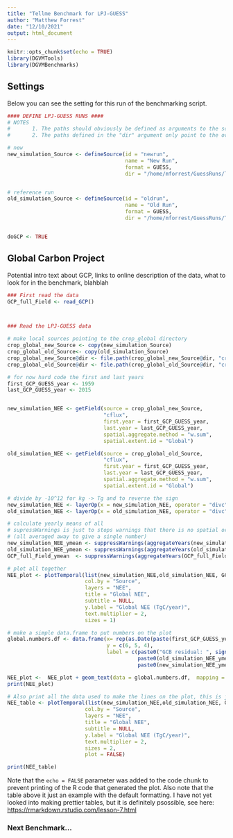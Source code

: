 ```yaml
---
title: "Tellme Benchmark for LPJ-GUESS"
author: "Matthew Forrest"
date: "12/10/2021"
output: html_document
---
```


```r
knitr::opts_chunk$set(echo = TRUE)
library(DGVMTools)
library(DGVMBenchmarks)
```

## Settings

Below you can see the setting for this run of the benchmarking script.

```r

#### DEFINE LPJ-GUESS RUNS ####
# NOTES
#       1. The paths should obviously be defined as arguments to the script, also perhaps a more useful "run identifier" string.
#       2. The paths defined in the "dir" argument only point to the overall benchmark directory.  To actually acess one of the benchamrk runs (ie crop_global) you should copy these Source objects and manually append the benchmark directory name to the "dir.  See the GCP code block for an example.

# new
new_simulation_Source <- defineSource(id = "newrun",
                                      name = "New Run",
                                      format = GUESS,
                                      dir = "/home/mforrest/GuessRuns/Tellus_dev/outputRelease4.1_r10118full/")


# reference run
old_simulation_Source <- defineSource(id = "oldrun",
                                      name = "Old Run",
                                      format = GUESS,
                                      dir = "/home/mforrest/GuessRuns/Tellus_dev/output9957full/")


doGCP <- TRUE

```

## Global Carbon Project

Potential intro text about GCP, links to online description of the data, what to look for in the benchmark, blahblah

```r

### First read the data
GCP_full_Field <- read_GCP()



### Read the LPJ-GUESS data

# make local sources pointing to the crop_global directory
crop_global_new_Source <- copy(new_simulation_Source)
crop_global_old_Source<- copy(old_simulation_Source)
crop_global_new_Source@dir <- file.path(crop_global_new_Source@dir, "crop_global")
crop_global_old_Source@dir <- file.path(crop_global_old_Source@dir, "crop_global")

# for now hard code the first and last years
first_GCP_GUESS_year <- 1959
last_GCP_GUESS_year <- 2015


new_simulation_NEE <- getField(source = crop_global_new_Source,
                               "cflux",
                               first.year = first_GCP_GUESS_year,
                               last.year = last_GCP_GUESS_year,
                               spatial.aggregate.method = "w.sum",
                               spatial.extent.id = "Global")

old_simulation_NEE <- getField(source = crop_global_old_Source,
                               "cflux",
                               first.year = first_GCP_GUESS_year,
                               last.year = last_GCP_GUESS_year,
                               spatial.aggregate.method = "w.sum",
                               spatial.extent.id = "Global")

# divide by -10^12 for kg -> Tg and to reverse the sign
new_simulation_NEE <- layerOp(x = new_simulation_NEE, operator = "divc", layers = layers(new_simulation_NEE), new.layer = layers(new_simulation_NEE), constant = -1E12)
old_simulation_NEE <- layerOp(x = old_simulation_NEE, operator = "divc", layers = layers(new_simulation_NEE), new.layer = layers(new_simulation_NEE), constant = -1E12)

# calculate yearly means of all
# supressWarnings is just to stops warnings that there is no spatial or temporal data in the resulting Field
# (all averaged away to give a single number)
new_simulation_NEE_ymean <- suppressWarnings(aggregateYears(new_simulation_NEE, "mean"))
old_simulation_NEE_ymean <- suppressWarnings(aggregateYears(old_simulation_NEE, "mean"))
GCP_full_Field_ymean  <- suppressWarnings(aggregateYears(GCP_full_Field, "mean"))

# plot all together
NEE_plot <- plotTemporal(list(new_simulation_NEE,old_simulation_NEE, GCP_full_Field), 
                         col.by = "Source", 
                         layers = "NEE", 
                         title = "Global NEE", 
                         subtitle = NULL, 
                         y.label = "Global NEE (TgC/year)",
                         text.multiplier = 2, 
                         sizes = 1)

# make a simple data.frame to put numbers on the plot
global.numbers.df <- data.frame(x= rep(as.Date(paste(first_GCP_GUESS_year), "%Y")), 
                                y = c(6, 5, 4), 
                                label = c(paste0("GCB residual: ", signif(GCP_full_Field_ymean@data[["NEE"]], 3)), 
                                          paste0(old_simulation_NEE_ymean@source@name, ": ", signif(old_simulation_NEE_ymean@data[["NEE"]], 3)),
                                          paste0(new_simulation_NEE_ymean@source@name, ": ", signif(new_simulation_NEE_ymean@data[["NEE"]], 3))))

NEE_plot <-  NEE_plot + geom_text(data = global.numbers.df,  mapping = aes(x = x, y = y, label = label), size = 6, hjust = 0, col = "black")
print(NEE_plot)

# Also print all the data used to make the lines on the plot, this is just an example, obviously it can be adjusted
NEE_table <- plotTemporal(list(new_simulation_NEE,old_simulation_NEE, GCP_full_Field), 
                         col.by = "Source", 
                         layers = "NEE", 
                         title = "Global NEE", 
                         subtitle = NULL, 
                         y.label = "Global NEE (TgC/year)",
                         text.multiplier = 2, 
                         sizes = 2,
                         plot = FALSE)

print(NEE_table)

```

Note that the `echo = FALSE` parameter was added to the code chunk to prevent printing of the R code that generated the plot.
Also note that the table above it just an example with the default formatting.  I have not yet looked into making prettier tables, but it is definitely psossible, see here: [https://rmarkdown.rstudio.com/lesson-7.html](https://rmarkdown.rstudio.com/lesson-7.html)

### Next Benchmark...
